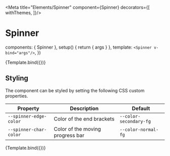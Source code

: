 

<Meta
  title="Elements/Spinner"
  component={Spinner}
  decorators={[
    withThemes,
  ]}/>

# Spinner

<Description of={Spinner}/>

  components: { Spinner },
  setup() {
    return { args }
  },
  template: `
    <Spinner v-bind="args"/>
  `,
})

<Canvas>
  <Story name="Default">
    {Template.bind({})}
  </Story>
</Canvas>

## Styling

The component can be styled by setting the following CSS custom properties.

| Property               | Description                      | Default                |
|------------------------|----------------------------------|------------------------|
| `--spinner-edge-color` | Color of the end brackets        | `--color-secondary-fg` |
| `--spinner-char-color` | Color of the moving progress bar | `--color-normal-fg`    |

<Canvas>
  <Story
    name="With Style"
    args={{
      style: {
        '--spinner-edge-color': 'var(--color-normal-blue)',
        '--spinner-char-color': 'var(--color-normal-yellow)',
      }
    }}>
    {Template.bind({})}
  </Story>
</Canvas>
